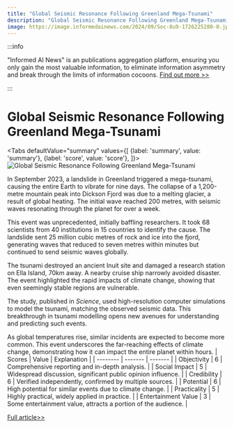 ```yaml
---
title: "Global Seismic Resonance Following Greenland Mega-Tsunami"
description: "Global Seismic Resonance Following Greenland Mega-Tsunami"
image: https://image.informedainews.com/2024/09/Soc-8u9-1726225280-0.jpg
---
```



:::info

"Informed AI News" is an publications aggregation platform, ensuring you only gain the most valuable information, to eliminate information asymmetry and break through the limits of information cocoons.  [Find out more >>](/)

:::

# Global Seismic Resonance Following Greenland Mega-Tsunami


<Tabs
	defaultValue="summary"
	values={[
	{label: 'summary', value: 'summary'},
	{label: 'score', value: 'score'},
]}>
<TabItem value="summary">
<img
  src="https://image.informedainews.com/2024/09/Soc-8u9-1726225280-0.jpg"
  alt="Global Seismic Resonance Following Greenland Mega-Tsunami"
/>



In September 2023, a landslide in Greenland triggered a mega-tsunami, causing the entire Earth to vibrate for nine days. The collapse of a 1,200-metre mountain peak into Dickson Fjord was due to a melting glacier, a result of global heating. The initial wave reached 200 metres, with seismic waves resonating through the planet for over a week.

This event was unprecedented, initially baffling researchers. It took 68 scientists from 40 institutions in 15 countries to identify the cause. The landslide sent 25 million cubic metres of rock and ice into the fjord, generating waves that reduced to seven metres within minutes but continued to send seismic waves globally.

The tsunami destroyed an ancient Inuit site and damaged a research station on Ella Island, 70km away. A nearby cruise ship narrowly avoided disaster. The event highlighted the rapid impacts of climate change, showing that even seemingly stable regions are vulnerable.

The study, published in *Science*, used high-resolution computer simulations to model the tsunami, matching the observed seismic data. This breakthrough in tsunami modelling opens new avenues for understanding and predicting such events.

As global temperatures rise, similar incidents are expected to become more common. This event underscores the far-reaching effects of climate change, demonstrating how it can impact the entire planet within hours.
</TabItem>
<TabItem value="score">
	| Scores     | Value   | Explanation |
	| -------- | ------- | ------- |
	| Objectivity  | 6    | Comprehensive reporting and in-depth analysis.    |
	| Social Impact | 5     | Widespread discussion, significant public opinion influence.    |
	| Credibility    | 6    | Verified independently, confirmed by multiple sources.    |
	| Potential    | 6    | High potential for similar events due to climate change.    |
	| Practicality    | 5    | Highly practical, widely applied in practice.    |
	| Entertainment Value    | 3    | Some entertainment value, attracts a portion of the audience.    |
</TabItem>
</Tabs>

[Full article>>](https://www.theguardian.com/environment/2024/sep/12/entire-earth-vibrated-climate-triggered-mega-tsunami)
